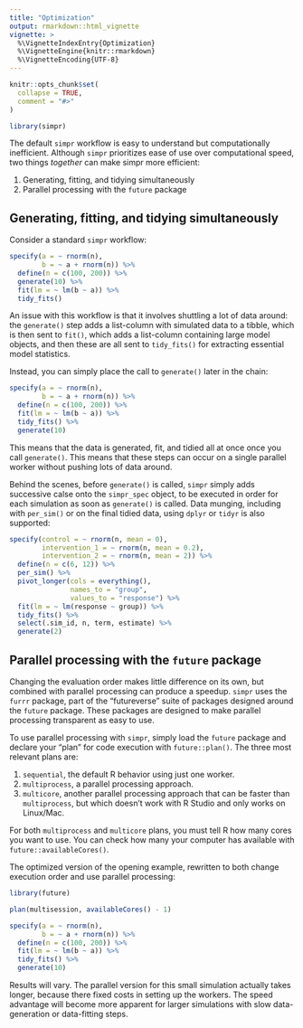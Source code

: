 ```yaml
---
title: "Optimization"
output: rmarkdown::html_vignette
vignette: >
  %\VignetteIndexEntry{Optimization}
  %\VignetteEngine{knitr::rmarkdown}
  %\VignetteEncoding{UTF-8}
---
```


```r
knitr::opts_chunk$set(
  collapse = TRUE,
  comment = "#>"
)
```

```r
library(simpr)
```

The default `simpr` workflow is easy to understand but computationally inefficient. Although `simpr` prioritizes ease of use over computational speed, two things *together* can make simpr more efficient:

  1. Generating, fitting, and tidying simultaneously
  2. Parallel processing with the `future` package
  
## Generating, fitting, and tidying simultaneously

Consider a standard `simpr` workflow:

```r

specify(a = ~ rnorm(n),
        b = ~ a + rnorm(n)) %>% 
  define(n = c(100, 200)) %>% 
  generate(10) %>% 
  fit(lm = ~ lm(b ~ a)) %>% 
  tidy_fits()

```

An issue with this workflow is that it involves shuttling a lot of data around: the `generate()` step adds a list-column with simulated data to a tibble, which is then sent to `fit()`, which adds a list-column containing large model objects, and then these are all sent to `tidy_fits()` for extracting essential model statistics.

Instead, you can simply place the call to `generate()` later in the chain:

```r
specify(a = ~ rnorm(n),
        b = ~ a + rnorm(n)) %>% 
  define(n = c(100, 200)) %>% 
  fit(lm = ~ lm(b ~ a)) %>% 
  tidy_fits() %>% 
  generate(10) 
```

This means that the data is generated, fit, and tidied all at once once you call `generate()`.  This means that these steps can occur on a single parallel worker without pushing lots of data around.

Behind the scenes, before `generate()` is called, `simpr` simply adds successive calse onto the `simpr_spec` object, to be executed in order for each simulation as soon as `generate()` is called.  Data munging, including with `per_sim()` or on the final tidied data, using `dplyr` or `tidyr` is also supported:

```r
specify(control = ~ rnorm(n, mean = 0),
        intervention_1 = ~ rnorm(n, mean = 0.2),
        intervention_2 = ~ rnorm(n, mean = 2)) %>% 
  define(n = c(6, 12)) %>% 
  per_sim() %>% 
  pivot_longer(cols = everything(),
               names_to = "group", 
               values_to = "response") %>% 
  fit(lm = ~ lm(response ~ group)) %>% 
  tidy_fits() %>% 
  select(.sim_id, n, term, estimate) %>% 
  generate(2) 
```

## Parallel processing with the `future` package
Changing the evaluation order makes little difference on its own, but combined with parallel processing can produce a speedup.  `simpr` uses the `furrr` package, part of the "futureverse" suite of packages designed around the `future` package.  These packages are designed to make parallel processing transparent as easy to use.

To use parallel processing with `simpr`, simply load the `future` package and declare your "plan" for code execution with `future::plan()`.  The three most relevant plans are:

  1. `sequential`, the default R behavior using just one worker.
  2. `multiprocess`, a parallel processing approach.
  3. `multicore`, another parallel processing approach that can be faster than `multiprocess`, but which doesn't work with R Studio and only works on Linux/Mac.

For both `multiprocess` and `multicore` plans, you must tell R how many cores you want to use.  You can check how many your computer has available with `future::availableCores()`.

The optimized version of the opening example, rewritten to both change execution order and use parallel processing:

```r
library(future)

plan(multisession, availableCores() - 1)

specify(a = ~ rnorm(n),
        b = ~ a + rnorm(n)) %>% 
  define(n = c(100, 200)) %>% 
  fit(lm = ~ lm(b ~ a)) %>% 
  tidy_fits() %>% 
  generate(10) 

```

Results will vary.  The parallel version for this small simulation actually takes longer, because there fixed costs in setting up the workers.  The speed advantage will become more apparent for larger simulations with slow data-generation or data-fitting steps.

